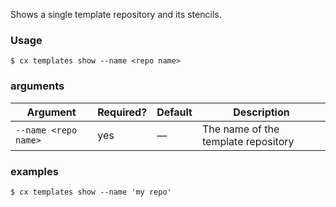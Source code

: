 Shows a single template repository and its stencils.

### Usage

```shell
$ cx templates show --name <repo name>
```

### arguments

| Argument | Required? | Default | Description |
|  ---  |  ---  |  ---  |  ---  |
| `--name <repo name>` | yes | — | The name of the template repository |

### examples

```shell
$ cx templates show --name 'my repo'
```

